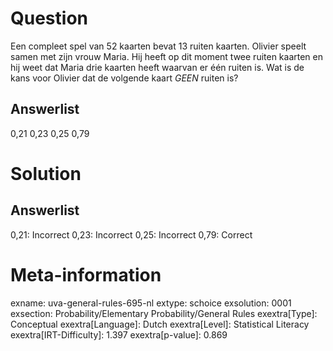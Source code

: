 Question
========

Een compleet spel van 52 kaarten bevat 13 ruiten kaarten. Olivier speelt
samen met zijn vrouw Maria. Hij heeft op dit moment twee ruiten kaarten
en hij weet dat Maria drie kaarten heeft waarvan er één ruiten is. Wat
is de kans voor Olivier dat de volgende kaart *GEEN* ruiten is?

Answerlist
----------

0,21
0,23
0,25
0,79

Solution
========

Answerlist
----------

0,21: Incorrect
0,23: Incorrect
0,25: Incorrect
0,79: Correct

Meta-information
================
exname: uva-general-rules-695-nl
extype: schoice
exsolution: 0001
exsection: Probability/Elementary Probability/General Rules
exextra[Type]: Conceptual
exextra[Language]: Dutch
exextra[Level]: Statistical Literacy
exextra[IRT-Difficulty]: 1.397
exextra[p-value]: 0.869
